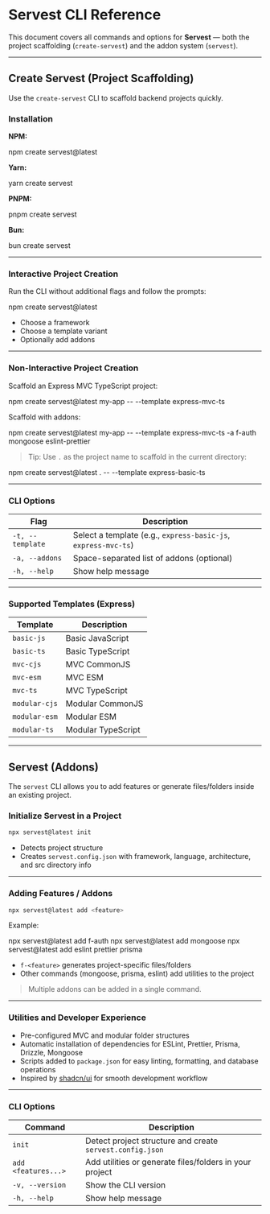 # Servest CLI Reference

This document covers all commands and options for **Servest** — both the project scaffolding (`create-servest`) and the addon system (`servest`).

---

## Create Servest (Project Scaffolding)

Use the `create-servest` CLI to scaffold backend projects quickly.

### Installation

**NPM:**

npm create servest@latest

**Yarn:**

yarn create servest

**PNPM:**

pnpm create servest

**Bun:**

bun create servest

---

### Interactive Project Creation

Run the CLI without additional flags and follow the prompts:

npm create servest@latest

- Choose a framework
- Choose a template variant
- Optionally add addons

---

### Non-Interactive Project Creation

Scaffold an Express MVC TypeScript project:

npm create servest@latest my-app -- --template express-mvc-ts

Scaffold with addons:

npm create servest@latest my-app -- --template express-mvc-ts -a f-auth mongoose eslint-prettier

> Tip: Use `.` as the project name to scaffold in the current directory:

npm create servest@latest . -- --template express-basic-ts

---

### CLI Options

| Flag             | Description                                                    |
| ---------------- | -------------------------------------------------------------- |
| `-t, --template` | Select a template (e.g., `express-basic-js`, `express-mvc-ts`) |
| `-a, --addons`   | Space-separated list of addons (optional)                      |
| `-h, --help`     | Show help message                                              |

---

### Supported Templates (Express)

| Template      | Description        |
| ------------- | ------------------ |
| `basic-js`    | Basic JavaScript   |
| `basic-ts`    | Basic TypeScript   |
| `mvc-cjs`     | MVC CommonJS       |
| `mvc-esm`     | MVC ESM            |
| `mvc-ts`      | MVC TypeScript     |
| `modular-cjs` | Modular CommonJS   |
| `modular-esm` | Modular ESM        |
| `modular-ts`  | Modular TypeScript |

---

## Servest (Addons)

The `servest` CLI allows you to add features or generate files/folders inside an existing project.

### Initialize Servest in a Project

```bash
npx servest@latest init
```

- Detects project structure
- Creates `servest.config.json` with framework, language, architecture, and src directory info

---

### Adding Features / Addons

```bash
npx servest@latest add <feature>
```

Example:

npx servest@latest add f-auth
npx servest@latest add mongoose
npx servest@latest add eslint prettier prisma

- `f-<feature>` generates project-specific files/folders
- Other commands (mongoose, prisma, eslint) add utilities to the project

> Multiple addons can be added in a single command.

---

### Utilities and Developer Experience

- Pre-configured MVC and modular folder structures
- Automatic installation of dependencies for ESLint, Prettier, Prisma, Drizzle, Mongoose
- Scripts added to `package.json` for easy linting, formatting, and database operations
- Inspired by [shadcn/ui](https://ui.shadcn.com) for smooth development workflow

---

### CLI Options

| Command             | Description                                               |
| ------------------- | --------------------------------------------------------- |
| `init`              | Detect project structure and create `servest.config.json` |
| `add <features...>` | Add utilities or generate files/folders in your project   |
| `-v, --version`     | Show the CLI version                                      |
| `-h, --help`        | Show help message                                         |
